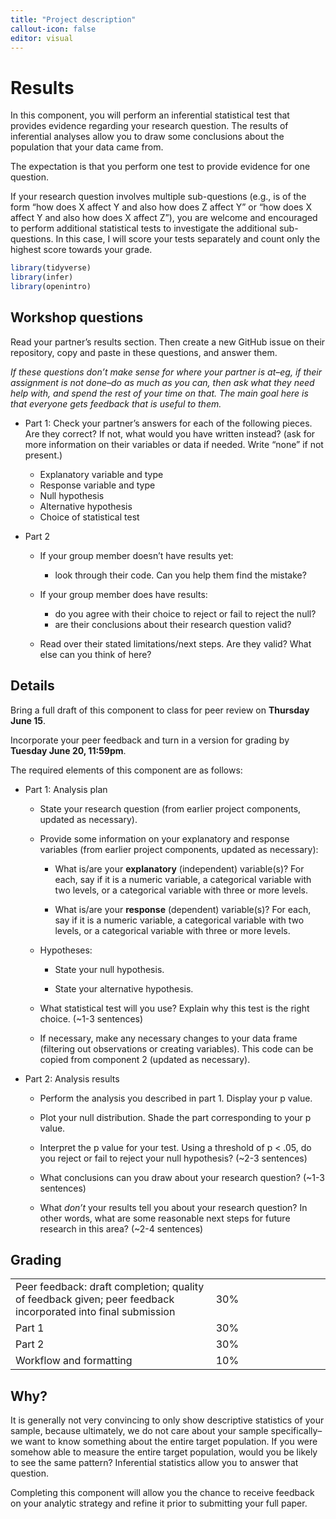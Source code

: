 ```yaml
---
title: "Project description"
callout-icon: false
editor: visual
---
```


# Results {#results}

In this component, you will perform an inferential statistical test that provides evidence regarding your research question. The results of inferential analyses allow you to draw some conclusions about the population that your data came from.

The expectation is that you perform one test to provide evidence for one question.

If your research question involves multiple sub-questions (e.g., is of the form "how does X affect Y and also how does Z affect Y" or "how does X affect Y and also how does X affect Z"), you are welcome and encouraged to perform additional statistical tests to investigate the additional sub-questions. In this case, I will score your tests separately and count only the highest score towards your grade.

```r
library(tidyverse)
library(infer)
library(openintro)
```

## Workshop questions

Read your partner's results section. Then create a new GitHub issue on their repository, copy and paste in these questions, and answer them.

*If these questions don't make sense for where your partner is at--eg, if their assignment is not done--do as much as you can, then ask what they need help with, and spend the rest of your time on that. The main goal here is that everyone gets feedback that is useful to them.*

-   Part 1: Check your partner's answers for each of the following pieces. Are they correct? If not, what would you have written instead? (ask for more information on their variables or data if needed. Write "none" if not present.)

    -   Explanatory variable and type
    -   Response variable and type
    -   Null hypothesis
    -   Alternative hypothesis
    -   Choice of statistical test
    
-   Part 2

    -   If your group member doesn't have results yet: 
    
        -   look through their code. Can you help them find the mistake? 

    -   If your group member does have results:
    
        -   do you agree with their choice to reject or fail to reject the null? 
        -   are their conclusions about their research question valid?

    -   Read over their stated limitations/next steps. Are they valid? What else can you think of here?


## Details

Bring a full draft of this component to class for peer review on **Thursday June 15**.

Incorporate your peer feedback and turn in a version for grading by **Tuesday June 20, 11:59pm**.

The required elements of this component are as follows:

-   Part 1: Analysis plan

    -   State your research question (from earlier project components, updated as necessary).

    -   Provide some information on your explanatory and response variables (from earlier project components, updated as necessary):

        -   What is/are your **explanatory** (independent) variable(s)? For each, say if it is a numeric variable, a categorical variable with two levels, or a categorical variable with three or more levels.

        -   What is/are your **response** (dependent) variable(s)? For each, say if it is a numeric variable, a categorical variable with two levels, or a categorical variable with three or more levels.

    -   Hypotheses:

        -   State your null hypothesis.

        -   State your alternative hypothesis.

    -   What statistical test will you use? Explain why this test is the right choice. (\~1-3 sentences)

    -   If necessary, make any necessary changes to your data frame (filtering out observations or creating variables). This code can be copied from component 2 (updated as necessary).

-   Part 2: Analysis results

    -   Perform the analysis you described in part 1. Display your p value.

    -   Plot your null distribution. Shade the part corresponding to your p value.

    -   Interpret the p value for your test. Using a threshold of p \< .05, do you reject or fail to reject your null hypothesis? (\~2-3 sentences)

    -   What conclusions can you draw about your research question? (\~1-3 sentences)

    -   What *don't* your results tell you about your research question? In other words, what are some reasonable next steps for future research in this area? (\~2-4 sentences)

## Grading

|                                                                                                              |     |
|----------------------------------------------|--------------------------|
| Peer feedback: draft completion; quality of feedback given; peer feedback incorporated into final submission | 30% |
| Part 1                                                                                                       | 30% |
| Part 2                                                                                                       | 30% |
| Workflow and formatting                                                                                      | 10% |

::: callout-tip
## Why?

It is generally not very convincing to only show descriptive statistics of your sample, because ultimately, we do not care about your sample specifically--we want to know something about the entire target population. If you were somehow able to measure the entire target population, would you be likely to see the same pattern? Inferential statistics allow you to answer that question.

Completing this component will allow you the chance to receive feedback on your analytic strategy and refine it prior to submitting your full paper.
:::
